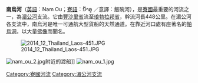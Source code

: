 '''南烏河'''（[[英語|英語]]：Nam Ou；[[寮語|寮語]]：ນ້ຳອູ {{IPA-lo|nâːm ùː|}}／意譯：飯碗河），是[[寮國|寮國]]最重要的河流之一，為[[湄公河|湄公河]]支流。它由[[豐沙里省|豐沙里省]]流至[[琅勃拉邦省|琅勃拉邦省]]，幹流河長448公里。在湄公河各支流中，南烏河是唯一可通航大型貨船的天然通道。在靠近河口處有座著名的[[帕烏洞|帕烏洞]]，以大量[[佛像|佛像]]而聞名。

[[File:2014_12_Thailand_Laos-451.JPG|thumb]]

[[Image:nam_ou_2.jpg|thumb]]附近的渡船]]
[[Image:nam_ou_1.jpg|thumb]]

{{commons category|Nam Ou}}

{{coord|20|03|N|102|13|E|display=title|region:LA_type:river_source:GNS-enwiki}}

[[Category:寮國河流|Category:寮國河流]]
[[Category:湄公河支流|Category:湄公河支流]]